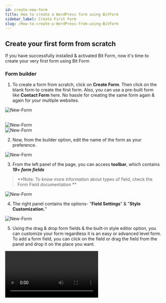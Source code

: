 ```yaml
---
id: create-new-form
title: How to create a WordPress form using BitForm
sidebar_label: Create First Form
slug: /How-to-create-a-WordPress-from-using-BitForm
---
```



## Create your first form from scratch

If you have successfully installed & activated Bit Form, now it's time to create your very first form using Bit Form

### **Form builder**

1. To create a form from scratch, click on **Create Form**. Then click on the blank form to create the first form. Also, you can use a pre-built form like **Contact Form** here. No hassle for creating the same form again & again for your multiple websites.

 <Image
  src="New form/Create-First-Form-Bit-Form"
  alt="New-Form"
  w="1875"
  h="420"
/>

<br />
 <Image src="New form/Blank-Form-Bit-Form" alt="New-Form" w="1875" h="420" />

<br />
 <Image src="New form/Contact-form-Bit-Form" alt="New-Form" w="700" h="400" />

2. Now, from the builder option, edit the name of the form as your preference.

 <Image src="New form/Edit-form-name-Bit-Form" alt="New-Form" w="1517" h="250" />

3. From the left panel of the page, you can access **toolbar**, which contains **_19+ form fields_**

> **Note: To know more information about types of field, check the Form Field documentation **

 <Image src="New form/Form-fields-Bit-Form" alt="New-Form" w="700" h="700" />
<br />

4. The right panel contains the options- "**Field Settings**" & "**Style Customization.**"

 <Image src="New form/Field-settings-Bit-Form" alt="New-Form" w="1000" h="450" />

5. Using the drag & drop form fields & the built-in style editor option, you can customize your form regardless it is an easy or advanced level form. To add a form field, you can click on the field or drag the field from the panel and drop it on the place you want.

 <Video src="Drag-Drop" alt="New-Form" w="800" h="400" />

6. To edit the fields you have to hover on the fields that you want to customize.
   You can also edit the field by clicking on the individual field setting option. In
   the same way, you can set the field settings, you can customize the field properties.
   > **Note: To know more information about style customization, check the documentation> **

 <Image
  src="New form/Edit-Form-fields-Bit Form"
  alt="New-Form"
  w="1904"
  h="300"
/>
7. If you want to delete any field, simply hover to the specific fields & press the
cross button here.

 <Image src="New form/Delete-Field-Bit-Form" alt="New-Form" w="1530" h="300" />

8.  As we have said before, Bit Form is device-friendly; hence, you can see the live for preview of **_Tablet_**, **_Mobile_**, **_Desktop_** version clicking the marked option.

 <Image
  src="New form/Device-friendly-Bit-Form"
  alt="New-Form"
  w="1325"
  h="300"
/>

9.  Once you are done with field settings, save the form.

 <Image src="New form/Save-form-Bit-Form" alt="New-Form" w="1750" h="200" />

### ** How you can embed short code**

There are three ways you can display the form you have created with Bit Form on your desired page. The ways are described below-

**1. Add Bit Form using Short Code:**

After creating a form you can view that from the form list of Bit Form with the generated short code. You have to copy the short code & simply paste it on the page where you want to show the form to the user.

<Image
  src="New form/Add-Short-Code-Bit-Form."
  alt="New-Form"
  w="1920"
  h="400"
/>

**2. Add Bit Form using Gutenberg Block:**

Navigate to the page where you want to show the form. Click on **_to choose a block_** & then on **_+(Add block)_** option. Now you can see the block called **_Bit Form_** & click on that block. After that you have to choose the form you created earlier from the block. So you are set to live on that page on your site.

<Image
  src="New form/Gutenberg-block-Bit-Form."
  alt="New-Form"
  w="1920"
  h="350"
/>

**3. Add Bit Form using Elementor page:**

Click on the **_Edit with Elementor_** of the page where you want to display the form. Navigate to the **_Elements_**. Search for the widget **_Shortcode_**, drag & drop the widget on the page. Now copy the form shortcode from the form list of Bit Form & paste that on the input field called **_Enter your shortcode_**. You can see the preview of your form layout on the right middle side of the page. Update the page to view the page on your website.

<Image
  src="New form/Edit-With-Elementor-1-Bit-Form."
  alt="New-Form"
  w="1920"
  h="350"
/>

<Image
  src="New form/Edit-With-Elementor-2-Bit-Form."
  alt="New-Form"
  w="1920"
  h="350"
/>

<Image
  src="New form/Edit-With-Elementor-3-Bit-Form."
  alt="New-Form"
  w="1920"
  h="350"
/>

### ** Responses**

- Once you are done with setting your form on the front end, you can see the submission on the Bit form- **Form Responses** page.

 <Image src="New form/Form-Responses-Bit-form" alt="New-Form" w="1920" h="400" />

- You can **_edit_**, **_duplicate_** & **_delete_** the submissions from the responses page if you need to. You can simply run these actions by clicking the three dots attached at the right corner side of every single response. Also, if you click on entry responses, you can edit & delete the particular entry.

 <Image src="New form/Edit-responses-Bit-Form" alt="New-Form" w="1000" h="250" />

- You can view related info of the submission from the **_Response Details_** option.

 <Image
  src="New form/Responses-details-Bit-Form"
  alt="New-Form"
  w="1903"
  h="250"
/>
- ***Related Info*** contains two option - ***Timeline*** & ***Note***. If you edit
any entry data, then the details of that specific edited entry will be listed on
the 'Timeline' option. Also, you can save a 'Note' if it is necessary for that submission.
<Image src="New form/Related-info-Bit-Form" alt="New-Form" w="1093" h="300" />

### ** Settings**

1.  **Form Settings:** To navigate to the form settings, click on the **_Settings_** option from the top of the form builder page. Settings option contains :

    - Allow single entry for each IP address.

    - Capture GCLID

    - Disable form after limited entry

    - Limit Form Submission period

    - Blocked IP list

    - Allowed IP

 <Image src="New form/Form-Settings-Bit-Form" alt="New-Form" w="1393" h="400" />

2. ** Confirmation:** You can customize different kind of ***success/error message***
that will be shown when user submit any form. Also can set ***Redirect page*** &
***Webhooks***.

 <Image src="New form/Confirmation-Bit-Form" alt="New-Form" w="1542" h="300" />

3.**Conditional Logic:** In Bit Form, conditional logic are some set of actions
which are executed when certain specific condition will be triggered. When user submit
any form, the following workflow will be triggered & some actions will be held .
>**[Note: To know more information check the "Conditional Logic" section]**
 <Image
  src="New form/Conditional-logic-Bit-Form"
  alt="New-Form"
  w="1448"
  h="450"
/>

4. **Email Templates:** When user will submit any form if you want to notify via
email notification. then you can set customized email body from 'Email Templates'.

 <Image
  src="New form/Email-Templates- Bit-Form"
  alt="New-Form"
  w="1585"
  h="300"
/>

5. **Integration:** You can integrate Bit Form with 29+ third party app to collect
user information that can help you to track your lead.

 <Image src="New form/Integration-Bit-Form" alt="New-Form" w="1601" h="400" />

**_We hope this documentation will make it eaiser for you to create your first form_**
